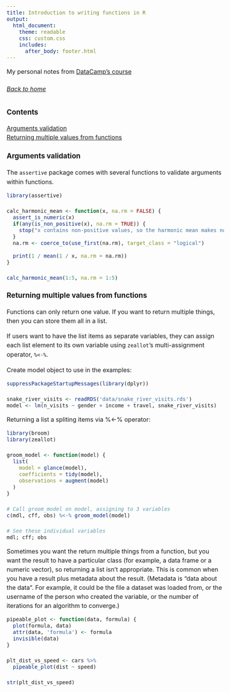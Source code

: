 ```yaml
---
title: Introduction to writing functions in R 
output: 
  html_document:
    theme: readable
    css: custom.css
    includes:
      after_body: footer.html
---
```


<style>
body{
  font-size: 16px;
  line-height: 24px;
}
.main-container {
  max-width: 1200px;
}
</style>

My personal notes from 
[DataCamp's course](https://www.datacamp.com/courses/introduction-to-writing-functions-in-r)

###### [Back to home](index.html)

### Contents
[Arguments validation](#arguments-validation)  
[Returning multiple values from functions](#returning-multiple-values)

### Arguments validation {#arguments-validation}
The `assertive` package comes with several functions to validate arguments 
within functions.

```r
library(assertive)

calc_harmonic_mean <- function(x, na.rm = FALSE) {
  assert_is_numeric(x)
  if(any(is_non_positive(x), na.rm = TRUE)) {
    stop("x contains non-positive values, so the harmonic mean makes no sense.")
  }
  na.rm <- coerce_to(use_first(na.rm), target_class = "logical")
  
  print(1 / mean(1 / x, na.rm = na.rm))
}

calc_harmonic_mean(1:5, na.rm = 1:5)
```

### Returning multiple values from functions {#returning-multiple-values}
Functions can only return one value. If you want to return multiple things, then
you can store them all in a list.

If users want to have the list items as separate variables, they can assign each
list element to its own variable using `zeallot`'s multi-assignment operator, `%<-%`.

Create model object to use in the examples:

```r
suppressPackageStartupMessages(library(dplyr))

snake_river_visits <- readRDS('data/snake_river_visits.rds')
model <- lm(n_visits ~ gender + income + travel, snake_river_visits)
```

Returning a list a spliting items via %<-% operator:

```r
library(broom)
library(zeallot)

groom_model <- function(model) {
  list(
    model = glance(model),
    coefficients = tidy(model),
    observations = augment(model)
  )
}

# Call groom_model on model, assigning to 3 variables
c(mdl, cff, obs) %<-% groom_model(model)

# See these individual variables
mdl; cff; obs
```

Sometimes you want the return multiple things from a function, but you want the
result to have a particular class (for example, a data frame or a numeric
vector), so returning a list isn't appropriate. This is common when you have a
result plus metadata about the result. (Metadata is "data about the data". For
example, it could be the file a dataset was loaded from, or the username of the
person who created the variable, or the number of iterations for an algorithm to
converge.)

```r
pipeable_plot <- function(data, formula) {
  plot(formula, data)
  attr(data, 'formula') <- formula
  invisible(data)
}

plt_dist_vs_speed <- cars %>% 
  pipeable_plot(dist ~ speed)

str(plt_dist_vs_speed)
```

